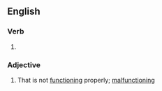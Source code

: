 ==English==

===Verb===
{{head|en|present participle}}

# {{present participle of|misfunction|lang=en|nocat=1}}

===Adjective===
{{en-adj}}

# That is not [[function]]ing properly; [[malfunctioning]]